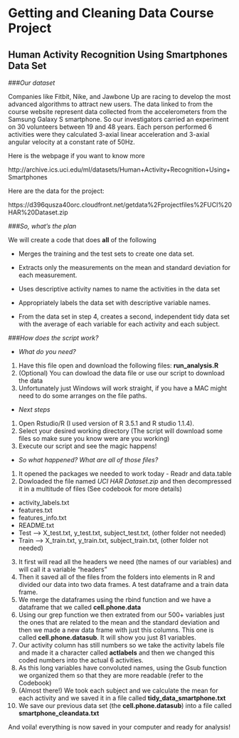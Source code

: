 # **Getting and Cleaning Data Course Project**

## Human Activity Recognition Using Smartphones Data Set 

###*Our dataset*

Companies like Fitbit, Nike, and Jawbone Up are racing to develop the most advanced algorithms to attract new users. The data linked to from the course website represent data collected from the accelerometers from the Samsung Galaxy S smartphone. So our investigators carried an experiment on 30 volunteers between 19 and 48 years. Each person performed 6 activities were they calculated 3-axial linear acceleration and 3-axial angular velocity at a constant rate of 50Hz.

Here is the webpage if you want to know more 

http://archive.ics.uci.edu/ml/datasets/Human+Activity+Recognition+Using+Smartphones

Here are the data for the project:

https://d396qusza40orc.cloudfront.net/getdata%2Fprojectfiles%2FUCI%20HAR%20Dataset.zip


###*So, what's the plan*

We will create a code that does **all** of the following 

* Merges the training and the test sets to create one data set.

* Extracts only the measurements on the mean and standard deviation for each measurement.

* Uses descriptive activity names to name the activities in the data set

* Appropriately labels the data set with descriptive variable names.

* From the data set in step 4, creates a second, independent tidy data set with the average of each variable for each activity and each subject.


###*How does the script work?*

* *What do you need?*
 1. Have this file open and download the following files: **run_analysis.R**
 1. (Optional) You can dowload the data file or use our script to download the data
 1. Unfortunately just Windows will work straight, if you have a MAC might need to do some arranges on the file paths. 
 
* *Next steps*
 1. Open Rstudio/R (I used version of R 3.5.1 and R studio 1.1.4). 
 1. Select your desired working directory (The script will download some files so make sure you know were are you working)
 1. Execute our script and see the magic happens!
 
* *So what happened? What are all of those files?*
 1. It opened the packages we needed to work today - Readr and data.table
 1. Dowloaded the file named *UCI HAR Dataset.zip* and then decompressed it in a multitude of files (See codebook for more details)
  * activity_labels.txt
  * features.txt
  * features_info.txt
  * README.txt
  * Test --> X_test.txt, y_test.txt, subject_test.txt, (other folder not needed)
  * Train --> X_train.txt, y_train.txt, subject_train.txt, (other folder not needed) 
 3. It first will read all the headers we need (the names of our variables) and will call it a variable "headers" 
 4. Then it saved all of the files from the folders into elements in R and divided our data into two data frames. A test dataframe and a train data frame. 
 5. We merge the dataframes using the rbind function and we have a dataframe that we called **cell.phone.data**
 6. Using our grep function we then extrated from our 500+ variables just the ones that are related to the mean and the standard deviation and then we made a new data frame with just this columns. This one is called **cell.phone.datasub**. It will show you just 81 variables. 
 7. Our activity column has still numbers so we take the activity labels file and made it a character called **actlabels** and then we changed this coded numbers into the actual 6 activities. 
 8. As this long variables have convoluted names, using the Gsub function we organized them so that they are more readable (refer to the Codebook)
 9. (Almost there!) We took each subject and we calculate the mean for each activity and we saved it in a file called **tidy_data_smartphone.txt**
 10. We save our previous data set (the **cell.phone.datasub**) into a file called **smartphone_cleandata.txt**
 
 And voila! everything is now saved in your computer and ready for analysis! 
 
 
 